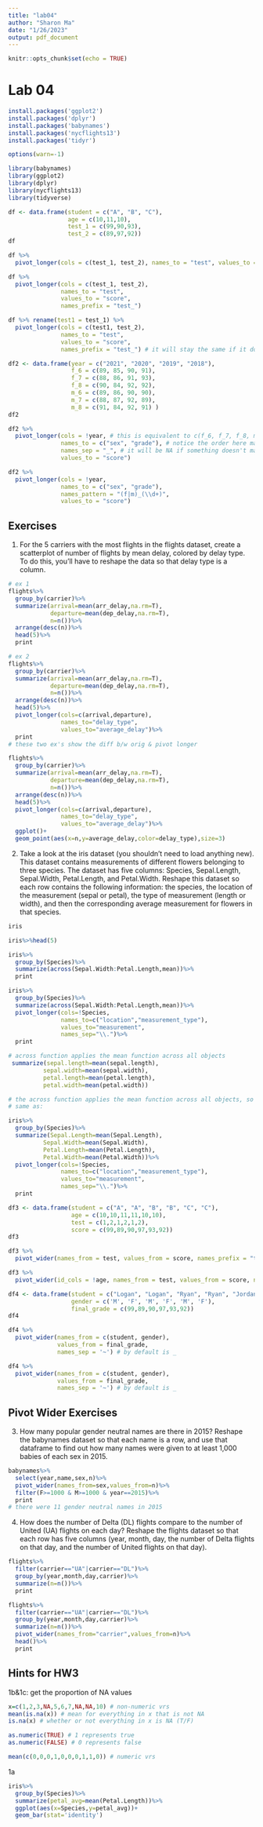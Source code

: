 ```yaml
---
title: "lab04"
author: "Sharon Ma"
date: "1/26/2023"
output: pdf_document
---
```


```r
knitr::opts_chunk$set(echo = TRUE)
```

# Lab 04

```r
install.packages('ggplot2')
install.packages('dplyr')
install.packages('babynames')
install.packages('nycflights13')
install.packages('tidyr')
```

```r
options(warn=-1)

library(babynames)
library(ggplot2)
library(dplyr)
library(nycflights13)
library(tidyverse)
```

```r
df <- data.frame(student = c("A", "B", "C"), 
                 age = c(10,11,10), 
                 test_1 = c(99,90,93), 
                 test_2 = c(89,97,92))
df
```

```r
df %>%
  pivot_longer(cols = c(test_1, test_2), names_to = "test", values_to = "score")
```

```r
df %>%
  pivot_longer(cols = c(test_1, test_2), 
               names_to = "test", 
               values_to = "score", 
               names_prefix = "test_")
```

```r
df %>% rename(test1 = test_1) %>%
  pivot_longer(cols = c(test1, test_2), 
               names_to = "test", 
               values_to = "score", 
               names_prefix = "test_") # it will stay the same if it doens't match
```

```r
df2 <- data.frame(year = c("2021", "2020", "2019", "2018"), 
                  f_6 = c(89, 85, 90, 91), 
                  f_7 = c(88, 86, 91, 93), 
                  f_8 = c(90, 84, 92, 92), 
                  m_6 = c(89, 86, 90, 90), 
                  m_7 = c(88, 87, 92, 89), 
                  m_8 = c(91, 84, 92, 91) )
df2
```

```r
df2 %>%
  pivot_longer(cols = !year, # this is equivalent to c(f_6, f_7, f_8, m_6, m_7, m_8)
               names_to = c("sex", "grade"), # notice the order here matters
               names_sep = "_", # it will be NA if something doesn't match
               values_to = "score")
```

```r
df2 %>%
  pivot_longer(cols = !year, 
               names_to = c("sex", "grade"), 
               names_pattern = "(f|m)_(\\d+)", 
               values_to = "score")
```

## Exercises

1. For the 5 carriers with the most flights in the flights dataset, create a scatterplot of number of flights by mean delay, colored by delay type. To do this, you'll have to reshape the data so that delay type is a column.

```r
# ex 1
flights%>%
  group_by(carrier)%>%
  summarize(arrival=mean(arr_delay,na.rm=T),
            departure=mean(dep_delay,na.rm=T),
            n=n())%>%
  arrange(desc(n))%>%
  head(5)%>%
  print
```

```r
# ex 2
flights%>%
  group_by(carrier)%>%
  summarize(arrival=mean(arr_delay,na.rm=T),
            departure=mean(dep_delay,na.rm=T),
            n=n())%>%
  arrange(desc(n))%>%
  head(5)%>%
  pivot_longer(cols=c(arrival,departure),
               names_to="delay_type",
               values_to="average_delay")%>%
  print
# these two ex's show the diff b/w orig & pivot longer 
```

```r
flights%>%
  group_by(carrier)%>%
  summarize(arrival=mean(arr_delay,na.rm=T),
            departure=mean(dep_delay,na.rm=T),
            n=n())%>%
  arrange(desc(n))%>%
  head(5)%>%
  pivot_longer(cols=c(arrival,departure),
               names_to="delay_type",
               values_to="average_delay")%>%
  ggplot()+
  geom_point(aes(x=n,y=average_delay,color=delay_type),size=3)
```

2. Take a look at the iris dataset (you shouldn't need to load anything new). This dataset contains measurements of different flowers belonging to three species. The dataset has five columns: Species, Sepal.Length, Sepal.Width, Petal.Length, and Petal.Width. Reshape this dataset so each row contains the following information: the species, the location of the measurement (sepal or petal), the type of measurement (length or width), and then the corresponding average measurement for flowers in that species.

```r
iris
```

```r
iris%>%head(5)
```

```r
iris%>%
  group_by(Species)%>%
  summarize(across(Sepal.Width:Petal.Length,mean))%>%
  print
```

```r
iris%>%
  group_by(Species)%>%
  summarize(across(Sepal.Width:Petal.Length,mean))%>%
  pivot_longer(cols=!Species,
               names_to=c("location","measurement_type"),
               values_to="measurement",
               names_sep="\\.")%>%
  print

# across function applies the mean function across all objects 
 summarize(sepal.length=mean(sepal.length),
          sepal.width=mean(sepal.width),
          petal.length=mean(petal.length),
          petal.width=mean(petal.width))
```

```r

# the across function applies the mean function across all objects, so it's the 
# same as: 

iris%>%
  group_by(Species)%>%
  summarize(Sepal.Length=mean(Sepal.Length),
          Sepal.Width=mean(Sepal.Width),
          Petal.Length=mean(Petal.Length),
          Petal.Width=mean(Petal.Width))%>%
  pivot_longer(cols=!Species,
               names_to=c("location","measurement_type"),
               values_to="measurement",
               names_sep="\\.")%>%
  print
```

```r
df3 <- data.frame(student = c("A", "A", "B", "B", "C", "C"), 
                  age = c(10,10,11,11,10,10), 
                  test = c(1,2,1,2,1,2), 
                  score = c(99,89,90,97,93,92))
df3
```

```r
df3 %>%
  pivot_wider(names_from = test, values_from = score, names_prefix = "test_")
```

```r
df3 %>%
  pivot_wider(id_cols = !age, names_from = test, values_from = score, names_prefix = "test_")
```

```r
df4 <- data.frame(student = c("Logan", "Logan", "Ryan", "Ryan", "Jordan", "Jordan"), 
                  gender = c('M', 'F', 'M', 'F', 'M', 'F'), 
                  final_grade = c(99,89,90,97,93,92))
df4
```


```r
df4 %>%
  pivot_wider(names_from = c(student, gender), 
              values_from = final_grade, 
              names_sep = '~') # by default is _
```

```r
df4 %>%
  pivot_wider(names_from = c(student, gender), 
              values_from = final_grade, 
              names_sep = '~') # by default is _
```

## Pivot Wider Exercises 

3. How many popular gender neutral names are there in 2015? Reshape the babynames dataset so that each name is a row, and use that dataframe to find out how many names were given to at least 1,000 babies of each sex in 2015.

```r
babynames%>%
  select(year,name,sex,n)%>%
  pivot_wider(names_from=sex,values_from=n)%>%
  filter(F>=1000 & M>=1000 & year==2015)%>%
  print
# there were 11 gender neutral names in 2015 
```

4. How does the number of Delta (DL) flights compare to the number of United (UA) flights on each day? Reshape the flights dataset so that each row has five columns (year, month, day, the number of Delta flights on that day, and the number of United flights on that day).

```r
flights%>%
  filter(carrier=="UA"|carrier=="DL")%>%
  group_by(year,month,day,carrier)%>%
  summarize(n=n())%>%
  print
```

```r
flights%>%
  filter(carrier=="UA"|carrier=="DL")%>%
  group_by(year,month,day,carrier)%>%
  summarize(n=n())%>%
  pivot_wider(names_from="carrier",values_from=n)%>%
  head()%>%
  print
```

## Hints for HW3
1b&1c: get the proportion of NA values

```r
x=c(1,2,3,NA,5,6,7,NA,NA,10) # non-numeric vrs
mean(is.na(x)) # mean for everything in x that is not NA 
is.na(x) # whether or not everything in x is NA (T/F)

as.numeric(TRUE) # 1 represents true
as.numeric(FALSE) # 0 represents false 

mean(c(0,0,0,1,0,0,0,1,1,0)) # numeric vrs 
```

1a

```r
iris%>%
  group_by(Species)%>%
  summarize(petal_avg=mean(Petal.Length))%>%
  ggplot(aes(x=Species,y=petal_avg))+
  geom_bar(stat='identity')
```


